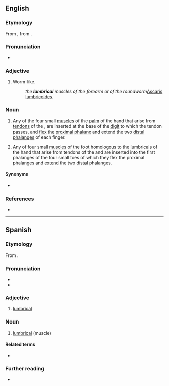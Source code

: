 ==English==

===Etymology===
From {{der|en|NL.|lumbricalis}}, from {{af|la|lumbricus|-alis|t1=intestinal worm, earthworm|pos2=adjectival suffix|t2={{af|en|-al}}|nocat=1}}.

===Pronunciation===
* {{IPA|en|/ˈlʌm.brɪk.əl/}}

===Adjective===
{{en-adj|-}}

# Worm-like.
#: ''the '''lumbrical''' muscles of the forearm or of the roundworm ''[[Ascaris lumbricoides]]''.''

===Noun===
{{wikipedia|lumbricals of the hand}}
{{wikipedia|lumbricals of the foot}}

{{en-noun}}

# {{lb|en|anatomy|muscle}} Any of the four small [[muscles]] of the [[palm]] of the hand that arise from [[tendons]] of the {{w|flexor digitorum profundus}}, are inserted at the base of the [[digit]] to which the tendon passes, and [[flex]] the [[proximal]] [[phalanx]] and extend the two [[distal]] [[phalanges]] of each finger.
# {{lb|en|anatomy|muscle}} Any of four small [[muscles]] of the foot homologous to the lumbricals of the hand that arise from tendons of the {{w|flexor digitorum longus}} and are inserted into the first phalanges of the four small toes of which they flex the proximal phalanges and [[extend]] the two distal phalanges.
{{attn|en|possibly shorten/condense defs}}

====Synonyms====
* {{l|en|lumbricalis}}

===References===
* {{R:Merriam-Webster Online}}

----

==Spanish==

===Etymology===
From {{der|es|la|lumbrīcus|t=earth worm}}.

===Pronunciation===
{{es-IPA}}
* {{rhymes|es|al}}
* {{hyph|es|lum|bri|cal}}

===Adjective===
{{es-adj}}

# [[#English|lumbrical]]

===Noun===
{{es-noun|m}}

# {{lb|es|anatomy}} [[#English|lumbrical]] (muscle)

====Related terms====
* {{l|es|lombriz}}

===Further reading===
* {{R:DRAE 2001}}